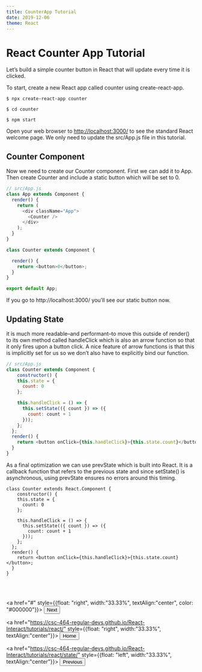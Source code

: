 ```yaml
---
title: CounterApp Tutorial
date: 2019-12-06
theme: React
---
```



# React Counter App Tutorial 


Let’s build a simple counter button in React that will update every time it is clicked.

To start, create a new React app called counter using create-react-app.

`$ npx create-react-app counter`

`$ cd counter`

`$ npm start`



Open your web browser to [http://localhost:3000/](http://localhost:3000/) to see the standard React welcome page. 
We only need to update the src/App.js file in this tutorial.

## Counter Component

Now we need to create our Counter component. First we can add it to App. 
Then create Counter and include a static button which will be set to 0.



```js
// src/App.js
class App extends Component {
  render() {
    return (
      <div className="App">
        <Counter />
      </div>
    );
  }
}

class Counter extends Component {

  render() {
    return <button>0</button>;
  }
}

export default App;
```

If you go to http://localhost:3000/ you’ll see our static button now.


## Updating State

it is much more readable–and performant–to move this outside of render() to its own method called handleClick 
which is also an arrow function so that it only fires upon a button click. 
A nice feature of arrow functions is that this is implicitly set for us so we don’t also have to explicitly bind our function.

```js
// src/App.js
class Counter extends Component {
    constructor() {
    this.state = {
      count: 0
    };

    this.handleClick = () => {
      this.setState(({ count }) => ({
        count: count + 1
      }));
    };
  };
  render() {
    return <button onClick={this.handleClick}>{this.state.count}</button>;
  }
}
```

As a final optimization we can use prevState which is built into React.
 It is a callback function that refers to the previous state and since setState()
  is asynchronous, using prevState ensures no errors around this timing.
  

```React live=true 
class Counter extends React.Component {
    constructor() {
    this.state = {
      count: 0
    };

    this.handleClick = () => {
      this.setState(({ count }) => ({
        count: count + 1
      }));
    };
  };
  render() {
    return <button onClick={this.handleClick}>{this.state.count}</button>;
  }
}
```

<br/><br/>

<a href="#" style={{float: "right", width:"33.33%", textAlign:"center", color: "#000000"}}>
<Button variant="outlined" color="primary">
Next
</Button>
</a>

<a href="https://csc-464-regular-devs.github.io/React-Interact/tutorials/react/" style={{float: "right", width:"33.33%", textAlign:"center"}}>
<Button variant="outlined" color="primary">
Home
</Button>
</a>

<a href="https://csc-464-regular-devs.github.io/React-Interact/tutorials/react/state/" style={{float: "left", width:"33.33%", textAlign:"center"}}>
<Button variant="outlined" color="black">
Previous
</Button>
</a>